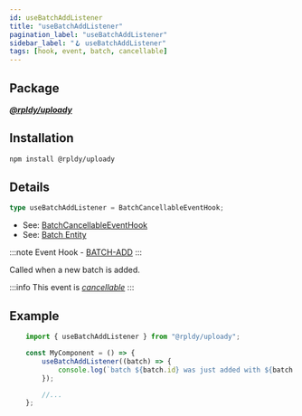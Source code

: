 ```yaml
---
id: useBatchAddListener
title: "useBatchAddListener"
pagination_label: "useBatchAddListener"
sidebar_label: "🪝 useBatchAddListener"
tags: [hook, event, batch, cancellable]
---
```


## Package

**_[@rpldy/uploady](../../../packages/rpldy-uploady)_**

## Installation

```bash npm2yarn
npm install @rpldy/uploady
```

## Details

```typescript
type useBatchAddListener = BatchCancellableEventHook;
```

- See: [BatchCancellableEventHook](../../types#batchcancellableeventhook)
- See: [Batch Entity](../../entities#batch)

:::note
Event Hook - [BATCH-ADD](../../events#batchAdd)
:::

Called when a new batch is added.

:::info
This event is _[cancellable](../../events#cancellable-events)_
:::


## Example

```javascript
    import { useBatchAddListener } from "@rpldy/uploady";

    const MyComponent = () => {
        useBatchAddListener((batch) => {
            console.log(`batch ${batch.id} was just added with ${batch.items.length} items`);
        });

        //...
    };
```
